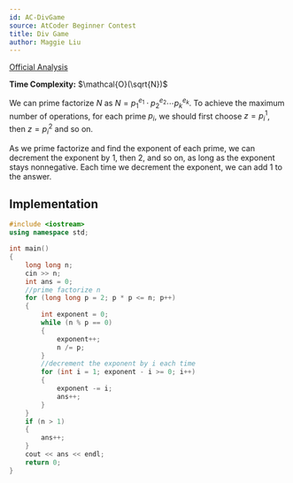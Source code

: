 ```yaml
---
id: AC-DivGame
source: AtCoder Beginner Contest
title: Div Game
author: Maggie Liu
---
```


[Official Analysis](https://img.atcoder.jp/abc169/editorial.pdf#page=12)

**Time Complexity:** $\mathcal{O}(\sqrt{N})$

We can prime factorize $N$ as $N = p_1^{e_1} \cdot p_2^{e_2} \cdots p_k^{e_k}$. To achieve the maximum number of operations, for each prime $p_i$, we should first choose $z = p_i^1$, then $z = p_i^2$ and so on.

As we prime factorize and find the exponent of each prime, we can decrement the exponent by $1$, then $2$, and so on, as long as the exponent stays nonnegative. Each time we decrement the exponent, we can add $1$ to the answer.

<LanguageSection>

<CPPSection>

## Implementation

```cpp
#include <iostream>
using namespace std;

int main()
{
	long long n;
	cin >> n;
	int ans = 0;
	//prime factorize n
	for (long long p = 2; p * p <= n; p++)
	{
		int exponent = 0;
		while (n % p == 0)
		{
			exponent++;
			n /= p;
		}
		//decrement the exponent by i each time
		for (int i = 1; exponent - i >= 0; i++)
		{
			exponent -= i;
			ans++;
		}
	}
	if (n > 1)
	{
		ans++;
	}
	cout << ans << endl;
	return 0;
}
```

</CPPSection>

</LanguageSection>
